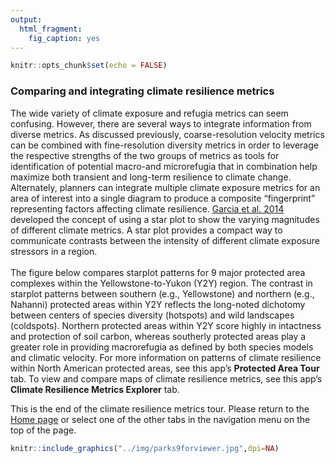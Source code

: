 ```yaml
---
output:
  html_fragment:
    fig_caption: yes
---
```

```r
knitr::opts_chunk$set(echo = FALSE)
```
### Comparing and integrating climate resilience metrics

The wide variety of climate exposure and refugia metrics can seem confusing. However, there are several ways to integrate information from diverse metrics.
As discussed previously, coarse-resolution velocity metrics can be combined with fine-resolution diversity metrics in order to leverage the respective strengths of the two groups of metrics as tools for identification of potential macro-and microrefugia that in combination help maximize both transient and long-term resilience to climate change.
Alternately, planners can integrate multiple climate exposure metrics for an area of interest into a single diagram to produce a composite "fingerprint" representing factors affecting climate resilience.
[Garcia et al. 2014](http://science.sciencemag.org/content/344/6183/1247579) developed the concept of using a star plot to show the varying magnitudes of different climate metrics.
A star plot provides a compact way to communicate contrasts between the intensity of different climate exposure stressors in a region.
<br>
<br>
The figure below compares starplot patterns for 9 major protected area complexes within the Yellowstone-to-Yukon (Y2Y) region. The contrast in starplot patterns between southern (e.g., Yellowstone) and northern (e.g., Nahanni) protected areas within Y2Y reflects the long-noted dichotomy between centers of species diversity (hotspots) and wild landscapes (coldspots). Northern protected areas within Y2Y score highly in intactness and protection of soil carbon, whereas southerly protected areas play a greater role in providing macrorefugia as defined by both species models and climatic velocity.
For more information on patterns of climate resilience within North American protected areas, see this app's **Protected Area Tour** tab. To view and compare maps of climate resilience metrics, see this app's **Climate Resilience Metrics Explorer** tab.

This is the end of the climate resilience metrics tour. Please return to the [Home page](http://cwfis.shinyapps.io/dev_AdaptWest/?_inputs_&tabs="homeTab") or select one of the other tabs in the navigation menu on the top of the page.
```r
knitr::include_graphics("../img/parks9forviewer.jpg",dpi=NA)
```




